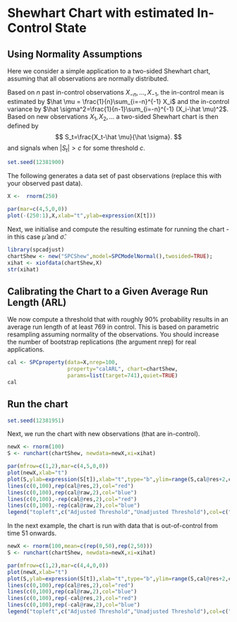 <!--
%\VignetteEngine{knitr::knitr}
%\VignetteIndexEntry{Shewhart Chart with estimated In-Control State}
-->
Shewhart Chart with estimated In-Control State
===========================================
Using Normality Assumptions
---------------------------

Here we consider a simple application to a two-sided Shewhart chart, assuming that
all observations are normally distributed.

Based on $n$ past in-control  observations $X_{-n},\dots,X_{-1}$,
the in-control mean is estimated by
$\hat \mu = \frac{1}{n}\sum_{i=-n}^{-1} X_i$
and the in-control variance by
$\hat \sigma^2=\frac{1}{n-1}\sum_{i=-n}^{-1} (X_i-\hat \mu)^2$.
Based on new observations $X_1,X_2,\dots$ a two-sided Shewhart chart is then defined by
$$
S_t=\frac{X_t-\hat \mu}{\hat \sigma}.
$$
and signals when $|S_t|>c$ for some threshold $c$.

```r
set.seed(12381900)
```

The following generates a data set of past observations (replace this with your observed past data).
```r
X <-  rnorm(250)
```
```r
par(mar=c(4,5,0,0))
plot(-(250:1),X,xlab="t",ylab=expression(X[t]))
```

Next, we initialise and compute the resulting estimate for running the chart - in this case $\hat \mu$ and $\hat \sigma$.
```r
library(spcadjust)
chartShew <- new("SPCShew",model=SPCModelNormal(),twosided=TRUE);
xihat <- xiofdata(chartShew,X)
str(xihat)
```
Calibrating the Chart to a Given Average Run Length (ARL)
---------------------------------------------------

We now compute a threshold that  with roughly 90\%
probability  results in an average run length of at least 769 in control.
This is based on parametric resampling assuming normality
of the observations.  You should
increase the number of bootstrap replications (the argument nrep) for
real applications.

```r
cal <- SPCproperty(data=X,nrep=100,
                   property="calARL", chart=chartShew,
                   params=list(target=741),quiet=TRUE)
cal
```

Run the chart
---------------------------------------------------

```r
set.seed(12381951)
```

Next, we run  the chart with new observations (that are in-control).
```r
newX <- rnorm(100)
S <- runchart(chartShew, newdata=newX,xi=xihat)
```
```r
par(mfrow=c(1,2),mar=c(4,5,0,0))
plot(newX,xlab="t")
plot(S,ylab=expression(S[t]),xlab="t",type="b",ylim=range(S,cal@res+2,cal@raw,-cal@res-1,-cal@raw))
lines(c(0,100),rep(cal@res,2),col="red")
lines(c(0,100),rep(cal@raw,2),col="blue")
lines(c(0,100),-rep(cal@res,2),col="red")
lines(c(0,100),-rep(cal@raw,2),col="blue")
legend("topleft",c("Adjusted Threshold","Unadjusted Threshold"),col=c("red","blue"),lty=1)
```



In the next example, the  chart is run with data that is   out-of-control from time 51 onwards.
```r
newX <- rnorm(100,mean=c(rep(0,50),rep(2,50)))
S <- runchart(chartShew, newdata=newX,xi=xihat)
```

```r
par(mfrow=c(1,2),mar=c(4,4,0,0))
plot(newX,xlab="t")
plot(S,ylab=expression(S[t]),xlab="t",type="b",ylim=range(S,cal@res+2,cal@raw,-cal@res-1,-cal@raw))
lines(c(0,100),rep(cal@res,2),col="red")
lines(c(0,100),rep(cal@raw,2),col="blue")
lines(c(0,100),rep(-cal@res,2),col="red")
lines(c(0,100),rep(-cal@raw,2),col="blue")
legend("topleft",c("Adjusted Threshold","Unadjusted Threshold"),col=c("red","blue"),lty=1)
```


